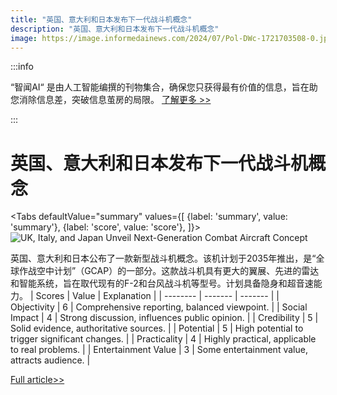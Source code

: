 ```yaml
---
title: "英国、意大利和日本发布下一代战斗机概念"
description: "英国、意大利和日本发布下一代战斗机概念"
image: https://image.informedainews.com/2024/07/Pol-DWc-1721703508-0.jpg
---
```



:::info

“智闻AI“ 是由人工智能编撰的刊物集合，确保您只获得最有价值的信息，旨在助您消除信息差，突破信息茧房的局限。  [了解更多 >>](/)

:::

# 英国、意大利和日本发布下一代战斗机概念


<Tabs
	defaultValue="summary"
	values={[
	{label: 'summary', value: 'summary'},
	{label: 'score', value: 'score'},
]}>
<TabItem value="summary">
<img
  src="https://image.informedainews.com/2024/07/Pol-DWc-1721703508-0.jpg"
  alt="UK, Italy, and Japan Unveil Next-Generation Combat Aircraft Concept"
/>



英国、意大利和日本公布了一款新型战斗机概念。该机计划于2035年推出，是“全球作战空中计划”（GCAP）的一部分。这款战斗机具有更大的翼展、先进的雷达和智能系统，旨在取代现有的F-2和台风战斗机等型号。计划具备隐身和超音速能力。
</TabItem>
<TabItem value="score">
	| Scores     | Value   | Explanation |
	| -------- | ------- | ------- |
	| Objectivity  | 6    | Comprehensive reporting, balanced viewpoint.    |
	| Social Impact | 4     | Strong discussion, influences public opinion.    |
	| Credibility    | 5    | Solid evidence, authoritative sources.    |
	| Potential    | 5    | High potential to trigger significant changes.    |
	| Practicality    | 4    | Highly practical, applicable to real problems.    |
	| Entertainment Value    | 3    | Some entertainment value, attracts audience.    |
</TabItem>
</Tabs>

[Full article>>](https://sputniknews.com/20240723/uk-italy-japan-present-concept-of-next-generation-combat-aircraft---aerospace-company-1119465922.html)
